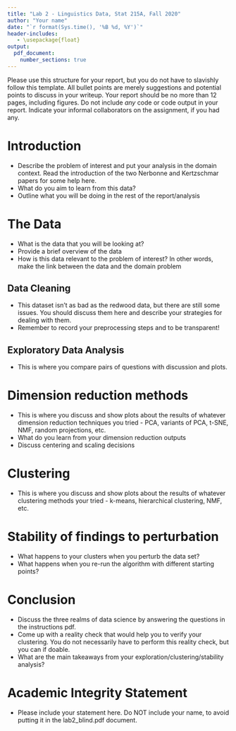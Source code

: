 ```yaml
---
title: "Lab 2 - Linguistics Data, Stat 215A, Fall 2020"
author: "Your name"
date: "`r format(Sys.time(), '%B %d, %Y')`"
header-includes:
   - \usepackage{float}
output: 
  pdf_document:
    number_sections: true
---
```


Please use this structure for your report, but you do not have to slavishly follow this template. All bullet points are merely suggestions and potential points to discuss in your writeup. Your report should be no more than 12 pages, including figures. Do not include *any* code or code output in your report. Indicate your informal collaborators on the assignment, if you had any.

# Introduction

- Describe the problem of interest and put your analysis in the domain context. Read the introduction of the two Nerbonne and Kertzschmar papers for some help here.
- What do you aim to learn from this data?
- Outline what you will be doing in the rest of the report/analysis


# The Data

- What is the data that you will be looking at?
- Provide a brief overview of the data
- How is this data relevant to the problem of interest? In other words, make the link between the data and the domain problem


## Data Cleaning

- This dataset isn't as bad as the redwood data, but there are still
some issues. You should discuss them here and describe your strategies
for dealing with them.
- Remember to record your preprocessing steps and to be transparent!


## Exploratory Data Analysis

- This is where you compare pairs of questions with discussion and plots.


# Dimension reduction methods

- This is where you discuss and show plots about the results of whatever
dimension reduction techniques you tried - PCA, variants of PCA, t-SNE, NMF, random projections, etc.
- What do you learn from your dimension reduction outputs
- Discuss centering and scaling decisions

# Clustering

- This is where you discuss and show plots about the results of whatever clustering methods your tried - k-means, hierarchical clustering, NMF, etc.

# Stability of findings to perturbation

- What happens to your clusters when you perturb the data set?
- What happens when you re-run the algorithm with different starting points?

# Conclusion

- Discuss the three realms of data science by answering the questions in the instructions pdf.
- Come up with a reality check that would help you to verify your clustering. You do not necessarily have to perform this reality check, but you can if doable.
- What are the main takeaways from your exploration/clustering/stability analysis?

# Academic Integrity Statement

- Please include your statement here. Do NOT include your name, to avoid putting it in the lab2_blind.pdf document.
